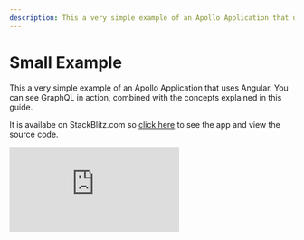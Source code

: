 ```yaml
---
description: This a very simple example of an Apollo Application that uses Angular. You can see GraphQL in action, combined with the concepts explained in this guide.
---
```


# Small Example

This a very simple example of an Apollo Application that uses Angular. You can see GraphQL in
action, combined with the concepts explained in this guide.

It is availabe on StackBlitz.com so
[click here](https://stackblitz.com/edit/simple-apollo-angular-example) to see the app and view the
source code.

<div>
  <iframe
    style={{ width: '100%', height: 600 }}
    src="https://stackblitz.com/edit/simple-apollo-angular-example?embed=1&file=main.ts"
    frameBorder="0"
    allowfullscren="allowfullscren"
  ></iframe>
</div>
